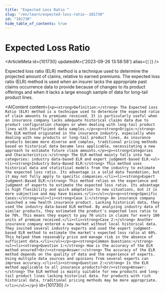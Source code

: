 ```yaml
---
title: "Expected Loss Ratio "
slug: "/en/learn/expected-loss-ratio--101730"
id: "101730"
hide_table_of_contents: true
---
```



# Expected Loss Ratio 

<ArticleMeta id={101730} updatedAt={'2023-09-26 13:58:58'} alias={`[]`} />
<div className='border-solid border-b border-t-0 my-4 border-[var(--ifm-color-gray-300)]' />

Expected loss ratio (ELR) method is a technique used to determine the projected amount of claims, relative to earned premiums. The expected loss ratio (ELR) method is used when an insurer lacks the appropriate past claims occurrence data to provide because of changes to its product offerings and when it lacks a large enough sample of data for long-tail product lines.

<AIContent content={`<p><strong>Definition:</strong> The Expected Loss Ratio (ELR) method is a technique used to determine the expected ratio of claim amounts to premiums received. It is particularly useful when an insurance company lacks adequate historical claims data due to product configuration changes or when dealing with long-tail product lines with insufficient data samples.</p><p><strong>Origin:</strong> The ELR method originated in the insurance industry, especially when dealing with new products or long-tail product lines. As insurance products became more diverse and complex, traditional pricing methods based on historical data became less applicable, necessitating a new approach to estimate future claim amounts.</p><p><strong>Categories and Characteristics:</strong> The ELR method mainly falls into two categories: industry data-based ELR and expert judgment-based ELR.<ul><li><strong>Industry Data-Based ELR:</strong> This method uses historical data and statistical models from the industry to estimate the expected loss ratio. Its advantage is a solid data foundation, but it may not fully apply to specific companies.</li><li><strong>Expert Judgment-Based ELR:</strong> This method relies on the experience and judgment of experts to estimate the expected loss ratio. Its advantage is high flexibility and quick adaptation to new situations, but it is more subjective and may have biases.</li></ul></p><p><strong>Specific Cases:</strong><ul><li><strong>Case 1:</strong> An insurance company launched a new health insurance product. Lacking historical data, they used the industry data-based ELR method. By analyzing industry data of similar products, they estimated the product's expected loss ratio to be 70%. This means they expect to pay 70 units in claims for every 100 units of premium received.</li><li><strong>Case 2:</strong> Another insurance company entered a new market without local historical data. They invited several industry experts and used the expert judgment-based ELR method to estimate the market's expected loss ratio at 60%. This helped them reasonably price and manage risk in the absence of sufficient data.</li></ul></p><p><strong>Common Questions:</strong><ul><li><strong>Question 1:</strong> How is the accuracy of the ELR method ensured?<br/><strong>Answer:</strong> The accuracy of the ELR method depends on the quality of data and the experience of experts. Using multiple data sources and opinions from several experts can improve accuracy.</li><li><strong>Question 2:</strong> Is the ELR method applicable to all insurance products?<br/><strong>Answer:</strong> The ELR method is mainly suitable for new products and long-tail product lines lacking historical data. For products with rich historical data, traditional pricing methods may be more appropriate.</li></ul></p>`} id={101730} />

